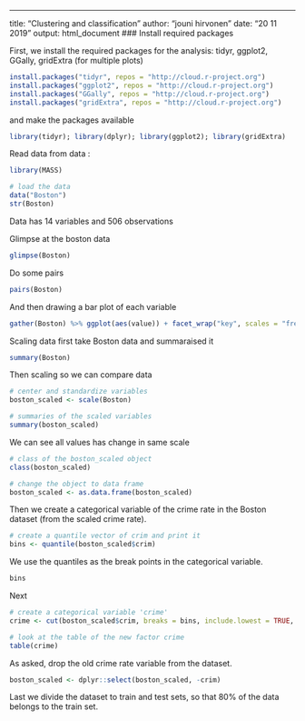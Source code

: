 ---
title: "Clustering and classification"
author: "jouni hirvonen"
date: "20 11 2019"
output: html_document
### Install required packages

First, we install the required packages for the analysis: tidyr, ggplot2, GGally, gridExtra (for multiple plots)

 ```r
install.packages("tidyr", repos = "http://cloud.r-project.org")
install.packages("ggplot2", repos = "http://cloud.r-project.org")
install.packages("GGally", repos = "http://cloud.r-project.org")
install.packages("gridExtra", repos = "http://cloud.r-project.org")
 ```
and make the packages available

 ```r
library(tidyr); library(dplyr); library(ggplot2); library(gridExtra)
```


Read data from data :

```r
library(MASS)

# load the data
data("Boston")
str(Boston)
```
Data has  14 variables and 506 observations

Glimpse at the boston data
```r
glimpse(Boston) 
```

Do some pairs 
```r
pairs(Boston)
```

And then drawing a bar plot of each variable

```r
gather(Boston) %>% ggplot(aes(value)) + facet_wrap("key", scales = "free") + geom_bar()
```

Scaling data first take Boston data and summaraised it

```r
summary(Boston)
```

Then  scaling so we can compare data
```r
# center and standardize variables
boston_scaled <- scale(Boston)

# summaries of the scaled variables
summary(boston_scaled)

```
We can see all values has change in same scale

```r
# class of the boston_scaled object
class(boston_scaled)

# change the object to data frame
boston_scaled <- as.data.frame(boston_scaled)
```

Then we create a categorical variable of the crime rate in the Boston dataset (from the scaled crime rate).

```r
# create a quantile vector of crim and print it
bins <- quantile(boston_scaled$crim)
```

We use the quantiles as the break points in the categorical variable. 

```r
bins
```

Next 
```r
# create a categorical variable 'crime'
crime <- cut(boston_scaled$crim, breaks = bins, include.lowest = TRUE, labels = c("low", "med_low", "med_high", "high"))

# look at the table of the new factor crime
table(crime)

```

As asked, drop the old crime rate variable from the dataset. 
```r
boston_scaled <- dplyr::select(boston_scaled, -crim)
```


Last we divide the dataset to train and test sets, so that 80% of the data belongs to the train set.
